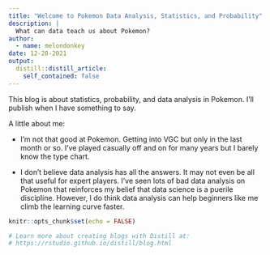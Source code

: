```yaml
---
title: "Welcome to Pokemon Data Analysis, Statistics, and Probability"
description: |
  What can data teach us about Pokemon?
author:
  - name: melondonkey
date: 12-28-2021
output:
  distill::distill_article:
    self_contained: false
---
```


This blog is about statistics, probability, and data analysis in Pokemon.  I'll publish when I have something to say.  

A little about me:

 * I'm not that good at Pokemon.  Getting into VGC but only in the last month or so.  I've played casually off and on for many years but I barely know the type chart.
 
 * I don't believe data analysis has all the answers.  It may not even be all that useful for expert players.  I've seen lots of bad data analysis on Pokemon that reinforces my belief that data science is a puerile discipline.  However, I do think data analysis can help beginners like me climb the learning curve faster.    


```r
knitr::opts_chunk$set(echo = FALSE)

# Learn more about creating blogs with Distill at:
# https://rstudio.github.io/distill/blog.html

```




